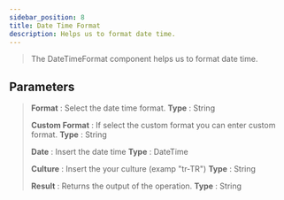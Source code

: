 ---
sidebar_position: 8
title: Date Time Format
description: Helps us to format date time.
---
> The DateTimeFormat component helps us to format date time.

## Parameters

> **Format** : Select the date time format. **Type** : String
>
> **Custom Format** : If select the custom format you can enter custom format. **Type** : String
>
> **Date** : Insert the date time **Type** : DateTime
>
> **Culture** : Insert the your culture (examp "tr-TR") **Type** : String
>
> **Result** : Returns the output of the operation. **Type** : String